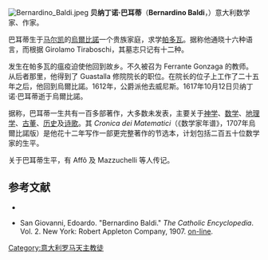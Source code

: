 [[File:Bernardino_Baldi.jpeg|thumb]]
'''贝纳丁诺·巴耳蒂'''（'''Bernardino Baldi'''，{{bd|1553年|6月5日|1617年|10月12日|catIdx=B}}）意大利数学家、作家。

巴耳蒂生于[[马尔凯|马尔凯]]的[[烏爾比諾|烏爾比諾]]一个贵族家庭，求学[[帕多瓦|帕多瓦]]。据称他通晓十六种语言，而根据 Girolamo Tiraboschi，其墓志只记有十二种。

发生在帕多瓦的瘟疫迫使他回到故乡。不久被召为 Ferrante Gonzaga 的教师。从后者那里，他得到了 Guastalla 修院院长的职位。在院长的位子上工作了二十五年之后，他回到烏爾比諾。1612年，公爵派他去威尼斯。1617年10月12日贝纳丁诺·巴耳蒂逝于烏爾比諾。

据称，巴耳蒂一生共有一百多部著作，大多数未发表，主要关于[[神学|神学]]、[[数学|数学]]、[[地理学|地理学]]、[[古董|古董]]、[[历史|历史]]及[[诗歌|诗歌]]。其 ''Cronica dei Matematici''（《数学家年谱》，1707年烏爾比諾版）是他花十二年写作一部更完整著作的节选本，计划包括二百五十位数学家的生平。

关于巴耳蒂生平，有 Affô 及 Mazzuchelli 等人传记。

==参考文献==
* {{1911}}
<div class="references-small">
* San Giovanni, Edoardo. "Bernardino Baldi." ''The Catholic Encyclopedia''. Vol. 2. New York: Robert Appleton Company, 1907. [http://www.newadvent.org/cathen/02219a.htm on-line]{{Wayback|url=http://www.newadvent.org/cathen/02219a.htm |date=20080505020329 }}.
</div>{{Authority control}}

[[Category:意大利罗马天主教徒|Category:意大利罗马天主教徒]]